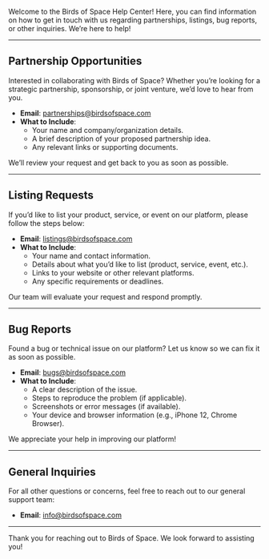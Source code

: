 Welcome to the Birds of Space Help Center! Here, you can find information on how to get in touch with us regarding partnerships, listings, bug reports, or other inquiries. We’re here to help!

---

## Partnership Opportunities

Interested in collaborating with Birds of Space? Whether you’re looking for a strategic partnership, sponsorship, or joint venture, we’d love to hear from you.

- **Email**: [partnerships@birdsofspace.com](mailto:partnerships@birdsofspace.com)
- **What to Include**:
  - Your name and company/organization details.
  - A brief description of your proposed partnership idea.
  - Any relevant links or supporting documents.

We’ll review your request and get back to you as soon as possible.

---

## Listing Requests

If you’d like to list your product, service, or event on our platform, please follow the steps below:

- **Email**: [listings@birdsofspace.com](mailto:listings@birdsofspace.com)
- **What to Include**:
  - Your name and contact information.
  - Details about what you’d like to list (product, service, event, etc.).
  - Links to your website or other relevant platforms.
  - Any specific requirements or deadlines.

Our team will evaluate your request and respond promptly.

---

## Bug Reports

Found a bug or technical issue on our platform? Let us know so we can fix it as soon as possible.

- **Email**: [bugs@birdsofspace.com](mailto:bugs@birdsofspace.com)
- **What to Include**:
  - A clear description of the issue.
  - Steps to reproduce the problem (if applicable).
  - Screenshots or error messages (if available).
  - Your device and browser information (e.g., iPhone 12, Chrome Browser).

We appreciate your help in improving our platform!

---

## General Inquiries

For all other questions or concerns, feel free to reach out to our general support team:

- **Email**: [info@birdsofspace.com](mailto:info@birdsofspace.com)

---

Thank you for reaching out to Birds of Space. We look forward to assisting you!
